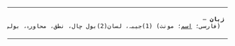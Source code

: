 <TABLE dir="RTL"><tr><td><font face="tahoma">
 '''زبان''' – (فارسی؛ [[اسم]]؛ مونث) (1)جيبہ، لسان(2)بول چال، نطق، محاورہ، بولی، بات، گفتگو (3)اقرار، قول، وعدہ (4)بيان۔
</font></td></tr></table>